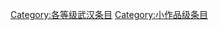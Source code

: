 {{catmore1|[[Wikipedia:武汉专题|Wikipedia:武汉专题]]}}
{{Articles by Importance| topic=武汉 | importance= }}
{{Articles by Quality|topic=武汉}}
{{CategoryTOC}}

[[Category:各等级武汉条目|Category:各等级武汉条目]]
[[Category:小作品级条目|Category:小作品级条目]]
